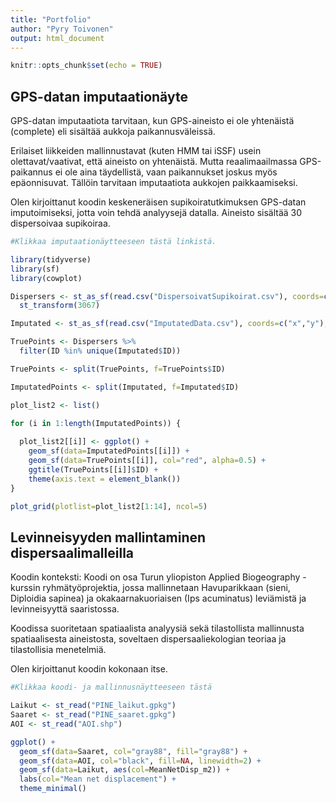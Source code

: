 ```yaml
---
title: "Portfolio"
author: "Pyry Toivonen"
output: html_document
---
```


```r
knitr::opts_chunk$set(echo = TRUE)
```

## GPS-datan imputaationäyte

GPS-datan imputaatiota tarvitaan, kun GPS-aineisto ei ole yhtenäistä (complete) eli sisältää aukkoja paikannusväleissä. 

Erilaiset liikkeiden mallinnustavat (kuten HMM tai iSSF) usein olettavat/vaativat, että aineisto on yhtenäistä. Mutta reaalimaailmassa GPS-paikannus ei ole aina täydellistä, vaan paikannukset joskus myös epäonnisuvat. Tällöin tarvitaan imputaatiota aukkojen paikkaamiseksi.

Olen kirjoittanut koodin keskeneräisen supikoiratutkimuksen GPS-datan imputoimiseksi, jotta voin tehdä analyysejä datalla. Aineisto sisältää 30 dispersoivaa supikoiraa.

```r
#Klikkaa imputaationäytteeseen tästä linkistä.
```

```r
library(tidyverse)
library(sf)
library(cowplot)

Dispersers <- st_as_sf(read.csv("DispersoivatSupikoirat.csv"), coords=c("Longitude","Latitude"), crs=4326, remove=F) %>%
  st_transform(3067)

Imputated <- st_as_sf(read.csv("ImputatedData.csv"), coords=c("x","y"), crs=3067, remove=F) 

TruePoints <- Dispersers %>%
  filter(ID %in% unique(Imputated$ID))

TruePoints <- split(TruePoints, f=TruePoints$ID)

ImputatedPoints <- split(Imputated, f=Imputated$ID)

plot_list2 <- list()

for (i in 1:length(ImputatedPoints)) { 
  
  plot_list2[[i]] <- ggplot() +
    geom_sf(data=ImputatedPoints[[i]]) +
    geom_sf(data=TruePoints[[i]], col="red", alpha=0.5) +
    ggtitle(TruePoints[[i]]$ID) +
    theme(axis.text = element_blank())
}


```
```r
plot_grid(plotlist=plot_list2[1:14], ncol=5)
```


## Levinneisyyden mallintaminen dispersaalimalleilla

Koodin konteksti:
Koodi on osa Turun yliopiston Applied Biogeography -kurssin ryhmätyöprojektia, jossa mallinnetaan Havuparikkaan (sieni, Diploidia sapinea) ja okakaarnakuoriaisen (Ips acuminatus) leviämistä ja levinneisyyttä saaristossa.

Koodissa suoritetaan spatiaalista analyysiä sekä tilastollista mallinnusta spatiaalisesta aineistosta, soveltaen dispersaaliekologian teoriaa ja tilastollisia menetelmiä.

Olen kirjoittanut koodin kokonaan itse.

```r
#Klikkaa koodi- ja mallinnusnäytteeseen tästä
```

```r
Laikut <- st_read("PINE_laikut.gpkg")
Saaret <- st_read("PINE_saaret.gpkg")
AOI <- st_read("AOI.shp")

ggplot() +
  geom_sf(data=Saaret, col="gray88", fill="gray88") +
  geom_sf(data=AOI, col="black", fill=NA, linewidth=2) +
  geom_sf(data=Laikut, aes(col=MeanNetDisp_m2)) +
  labs(col="Mean net displacement") +
  theme_minimal()
  
```

